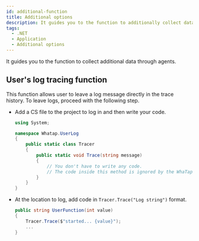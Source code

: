 ```yaml
---
id: additional-function
title: Additional options
description: It guides you to the function to additionally collect data through agents.
tags:
  - .NET
  - Application
  - Additional options
---
```


It guides you to the function to collect additional data through agents.

## User's log tracing function

This function allows user to leave a log message directly in the trace history. To leave logs, proceed with the following step.

- Add a CS file to the project to log in and then write your code.

  ```csharp
  using System;

  namespace Whatap.UserLog
  {
      public static class Tracer
      {
          public static void Trace(string message)
          {
              // You don't have to write any code.
              // The code inside this method is ignored by the WhaTap agent and is not executed.
          }
      }
  }
  ```

- At the location to log, add code in `Tracer.Trace("Log string")` format.

  ```csharp
  public string UserFunction(int value)
  {
      Tracer.Trace($"started... {value}");
      ...
  }
  ```
